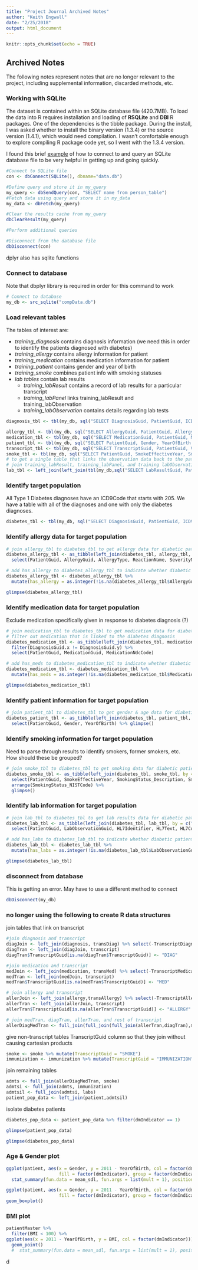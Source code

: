 ```yaml
---
title: "Project Journal Archived Notes"
author: "Keith Engwall"
date: "2/25/2018"
output: html_document
---
```


```r
knitr::opts_chunk$set(echo = TRUE)
```

## Archived Notes
The following notes represent notes that are no longer relevant to the project, including supplemental information, discarded methods, etc.

### Working with SQLite
The dataset is contained within an SQLite database file (420.7MB).  To load the data into R requires installation and loading of **RSQLite** and **DBI** R packages.  One of the dependencies is the tibble package.  During the install, I was asked whether to install the binary version (1.3.4) or the source version (1.4.1), which would need compilation.  I wasn't comfortable enough to explore compiling R package code yet, so I went with the 1.3.4 version.

I found this brief [example](http://tiffanytimbers.com/querying-sqlite-databases-from-r/) of how to connect to and query an SQLite database file to be very helpful in getting up and going quickly.

```r
#Connect to SQLite file
con <- dbConnect(SQLite(), dbname="data.db")

#Define query and store it in my_query
my_query <- dbSendQuery(con, "SELECT name from person_table")
#Fetch data using query and store it in my_data
my_data <- dbFetch(my_query)

#Clear the results cache from my_query
dbClearResult(my_query)

#Perform additional queries

#Disconnect from the database file
dbDisconnect(con)
```

dplyr also has sqlite functions

### Connect to database
Note that dbplyr library is required in order for this command to work
```r
# Connect to database
my_db <- src_sqlite("compData.db")
```

### Load relevant tables
The tables of interest are:

* *training_diagnosis* contains diagnosis information (we need this in order to identify the patients diagnosed with diabetes)
* *training_allergy* contains allergy information for patient
* *training_medication* contains medication information for patient
* *training_patient* contains gender and year of birth
* *training_smoke* combines patient info with smoking statuses
* *lab tables* contain lab results
    + *training_labResult* contains a record of lab results for a particular transcript
    + *training_labPanel* links training_labResult and training_labObservation
    + *training_labObservation* contains details regarding lab tests

```r
diagnosis_tbl <- tbl(my_db, sql("SELECT DiagnosisGuid, PatientGuid, ICD9Code, StartYear, StopYear, Acute FROM training_diagnosis"))
```
```r
allergy_tbl <- tbl(my_db, sql("SELECT AllergyGuid, PatientGuid, AllergyType, StartYear as AllergyStartYear, ReactionName, SeverityName, MedicationNdcCode FROM training_allergy"))
medication_tbl <- tbl(my_db, sql("SELECT MedicationGuid, PatientGuid, MedicationNdcCode, MedicationName, MedicationStrength, Schedule, DiagnosisGuid FROM training_medication"))
patient_tbl <- tbl(my_db, sql("SELECT PatientGuid, Gender, YearOfBirth FROM training_patient"))
transcript_tbl <- tbl(my_db, sql("SELECT TranscriptGuid, PatientGuid, VisitYear, Height, Weight, BMI, SystolicBP, DiastolicBP, RespiratoryRate, HeartRate, Temperature FROM training_transcript"))
smoke_tbl <- tbl(my_db, sql("SELECT PatientGuid, SmokeEffectiveYear, SmokingStatus_Description, SmokingStatus_NISTCode FROM training_smoke"))
# to get a single table that links the observation data back to the patient,
# join training_labResult, training_labPanel, and training labObservation
lab_tbl <- left_join(left_join(tbl(my_db,sql("SELECT LabResultGuid, PatientGuid FROM training_labResult")),tbl(my_db,sql("SELECT LabResultGuid, LabPanelGuid, PanelName FROM training_labPanel")), by="LabResultGuid"),tbl(my_db,"training_labObservation"), by="LabPanelGuid")
```

### Identify target population  
All Type 1 Diabetes diagnoses have an ICD9Code that starts with 205.  We have a table with all of the diagnoses and one with only the diabetes diagnoses.

```r
diabetes_tbl <- tbl(my_db, sql("SELECT DiagnosisGuid, PatientGuid, ICD9Code, StartYear, StopYear, Acute FROM training_diagnosis WHERE ICD9Code LIKE '250%'")) %>% glimpse()
```

### Identify allergy data for target population
```r
# join allergy_tbl to diabetes_tbl to get allergy data for diabetic patients
diabetes_allergy_tbl <- as_tibble(left_join(diabetes_tbl, allergy_tbl, by = c("PatientGuid"))) %>%
  select(PatientGuid, AllergyGuid, AllergyType, ReactionName, SeverityName, AllergyMedicationNdcCode = MedicationNdcCode)

# add has_allergy to diabetes_allergy_tbl to indicate whether diabetic patient has allergies
diabetes_allergy_tbl <- diabetes_allergy_tbl %>%
  mutate(has_allergy = as.integer(!is.na(diabetes_allergy_tbl$AllergyGuid)))

glimpse(diabetes_allergy_tbl)
```

### Identify medication data for target population
Exclude medication specifically given in response to diabetes diagnosis (?)
```r
# join medication_tbl to diabetes_tbl to get medication data for diabetic patients
# filter out medication that is linked to the diabetes diagnosis
diabetes_medication_tbl <- as_tibble(left_join(diabetes_tbl, medication_tbl, by = c("PatientGuid"))) %>% 
  filter(DiagnosisGuid.x != DiagnosisGuid.y) %>% 
  select(PatientGuid, MedicationGuid, MedicationNdcCode)

# add has_meds to diabetes_medication_tbl to indicate whether diabetic patient has medication
diabetes_medication_tbl <- diabetes_medication_tbl %>%
  mutate(has_meds = as.integer(!is.na(diabetes_medication_tbl$MedicationGuid)))

glimpse(diabetes_medication_tbl)

```

### Identify patient information for target population
```r
# join patient_tbl to diabetes_tbl to get gender & age data for diabetic patients
diabetes_patient_tbl <- as_tibble(left_join(diabetes_tbl, patient_tbl, by = c("PatientGuid"))) %>%
  select(PatientGuid, Gender, YearOfBirth) %>% glimpse()
```

### Identify smoking information for target population
Need to parse through results to identify smokers, former smokers, etc.  How should these be grouped?

```r
# join smoke_tbl to diabetes_tbl to get smoking data for diabetic patients
diabetes_smoke_tbl <- as_tibble(left_join(diabetes_tbl, smoke_tbl, by = c("PatientGuid"))) %>%
  select(PatientGuid, SmokeEffectiveYear, SmokingStatus_Description, SmokingStatus_NISTCode) %>%
  arrange(SmokingStatus_NISTCode) %>%
  glimpse()
```

### Identify lab information for target population
```r
# join lab_tbl to diabetes_tbl to get lab results data for diabetic patients
diabetes_lab_tbl <- as_tibble(left_join(diabetes_tbl, lab_tbl, by = c("PatientGuid"))) %>%
  select(PatientGuid, LabObservationGuid, HL7Identifier, HL7Text, HL7CodingSystem, ObservationValue, Units, ReferenceRange, AbnormalFlags, ResultStatus, ObservationYear)

# add has_labs to diabetes_lab_tbl to indicate whether diabetic patient has lab results
diabetes_lab_tbl <- diabetes_lab_tbl %>%
  mutate(has_labs = as.integer(!is.na(diabetes_lab_tbl$LabObservationGuid)))

glimpse(diabetes_lab_tbl)

```

### disconnect from database
This is getting an error.  May have to use a different method to connect
```r
dbDisconnect(my_db)
```


### no longer using the following to create R data structures
join tables that link on transcript
```r
#join diagnosis and transcript
diagJoin <- left_join(diagnosis, transDiag) %>% select(-TranscriptDiagnosisGuid)
diagTran <- left_join(diagJoin, transcript)
diagTran$TranscriptGuid[is.na(diagTran$TranscriptGuid)] <- "DIAG"

#join medication and transcript
medJoin <- left_join(medication, transMed) %>% select(-TranscriptMedicationGuid)
medTran <- left_join(medJoin, transcript)
medTran$TranscriptGuid[is.na(medTran$TranscriptGuid)] <- "MED"

# join allergy and transcript
allerJoin <- left_join(allergy,transAllergy) %>% select(-TranscriptAllergyGuid)
allerTran <- left_join(allerJoin, transcript)
allerTran$TranscriptGuid[is.na(allerTran$TranscriptGuid)] <- "ALLERGY"

# join medTran, diagTran, allerTran, and rest of transcript
allerDiagMedTran <- full_join(full_join(full_join(allerTran,diagTran),medTran),transcript)
```

give non-transcript tables TranscriptGuid column so that they join without causing cartesian products
```r
smoke <- smoke %>% mutate(TranscriptGuid = "SMOKE")
immunization <- immunization %>% mutate(TranscriptGuid = "IMMUNIZATION")
```

join remaining tables
```r
admts <- full_join(allerDiagMedTran, smoke)
admtsi <- full_join(admts, immunization)
admtsil <- full_join(admtsi, labs)
patient_pop_data <- left_join(patient,admtsil)
```
isolate diabetes patients 
```r
diabetes_pop_data <- patient_pop_data %>% filter(dmIndicator == 1)

glimpse(patient_pop_data)

glimpse(diabetes_pop_data)
```




### Age & Gender plot

```r
ggplot(patient, aes(x = Gender, y = 2011 - YearOfBirth, col = factor(dmIndicator), 
                    fill = factor(dmIndicator), group = factor(dmIndicator))) +
  stat_summary(fun.data = mean_sdl, fun.args = list(mult = 1), position = position_dodge(width = 1))

ggplot(patient, aes(x = Gender, y = 2011 - YearOfBirth, col = factor(dmIndicator), 
                    fill = factor(dmIndicator), group = factor(dmIndicator))) +
geom_boxplot()
```

### BMI plot
```r
patientMaster %>%
  filter(BMI < 100) %>%
ggplot(aes(x = 2011 - YearOfBirth, y = BMI, col = factor(dmIndicator))) +
  geom_point()
  #  stat_summary(fun.data = mean_sdl, fun.args = list(mult = 1), position = position_dodge(width = 1))

```

d